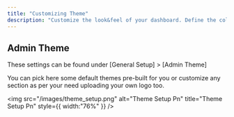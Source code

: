 ```yaml
---
title: "Customizing Theme"
description: "Customize the look&feel of your dashboard. Define the colors and upload your own logo for a full white label experience."
---
```


## Admin Theme

These settings can be found under [General Setup] \> [Admin Theme]

You can pick here some default themes pre-built for you or customize any section as per your need uploading your own logo too.

<img
  src="/images/theme_setup.png"
  alt="Theme Setup Pn"
  title="Theme Setup Pn"
  style={{ width:"76%" }}
/>